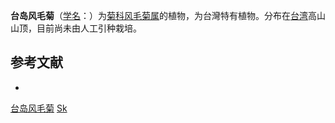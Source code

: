 {{Speciesbox
| name = 台岛风毛菊
| status = 
| status_system = 
| image =
| genus = Saussurea
| species = kiraisiensis
| authority = Masamune in Journ.
}}

'''台岛风毛菊'''（[[学名|学名]]：{{lang|la|''Saussurea kiraisiensis''}}）为[[菊科|菊科]][[风毛菊属|风毛菊属]]的植物，为台灣特有植物。分布在[[台湾|台湾]]高山山顶，目前尚未由人工引种栽培。

== 参考文献 ==
<div class="references-small">
* {{cite web| url =http://www.bioinfo.cn/db05/KmzwSpecies.php?action=view&id=5329| title =台岛风毛菊| work =《中国高等植物数据库全库》| publisher =中国科学院微生物研究所| author =昆明植物研究所| accessdate =2009-02-24| deadurl =yes| archiveurl =https://web.archive.org/web/20160305105326/http://www.bioinfo.cn/db05/KmzwSpecies.php?action=view&id=5329| archivedate =2016-03-05}}
</div>
{{Taxonbar|from=Q10914502}}

[[Category:风毛菊属|台岛风毛菊]]
[[Category:臺灣特有植物|Sk]]


{{植物小作品}}